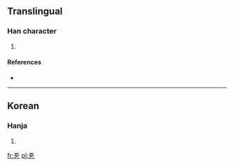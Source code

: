 ==Translingual==

===Han character===
{{Han char|rn=5|rad=乙|as=04|sn=5|four=|canj=一一弓 (MMN)}}

# {{defn|Han|sort=乙04}}

====References====
* {{Han ref|kx=0084.101|dkj=|dj=|hdz=|uh=340F|ud=13327|bh=|bd=}}

----

==Korean==

===Hanja===
{{ko-hanja|hangeul=올|rv=ol|mr=ol|y=ol}}

# {{defn|Korean|sort=乙04}}

[[fr:㐏]]
[[pl:㐏]]